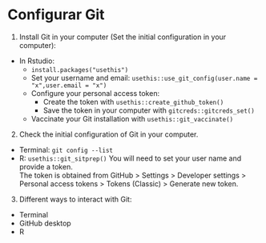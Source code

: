 # Configurar Git

1. Install Git in your computer (Set the initial configuration in your computer): 
- In Rstudio:
  - `install.packages("usethis")`
  - Set your username and email: `usethis::use_git_config(user.name = "x",user.email = "x")`
  - Configure your personal access token:             
    - Create the token with `usethis::create_github_token()`
    - Save the token in your computer with `gitcreds::gitcreds_set()`
  - Vaccinate your Git installation with `usethis::git_vaccinate()`
2. Check the initial configuration of Git in your computer.
  - Terminal: `git config --list`
  - R: `usethis::git_sitprep()`
  You will need to set your user name and provide a token.  
  The token is obtained from GitHub > Settings > Developer settings > 
  Personal access tokens > Tokens (Classic) > Generate new token. 
3. Different ways to interact with Git:
- Terminal
- GitHub desktop
- R
